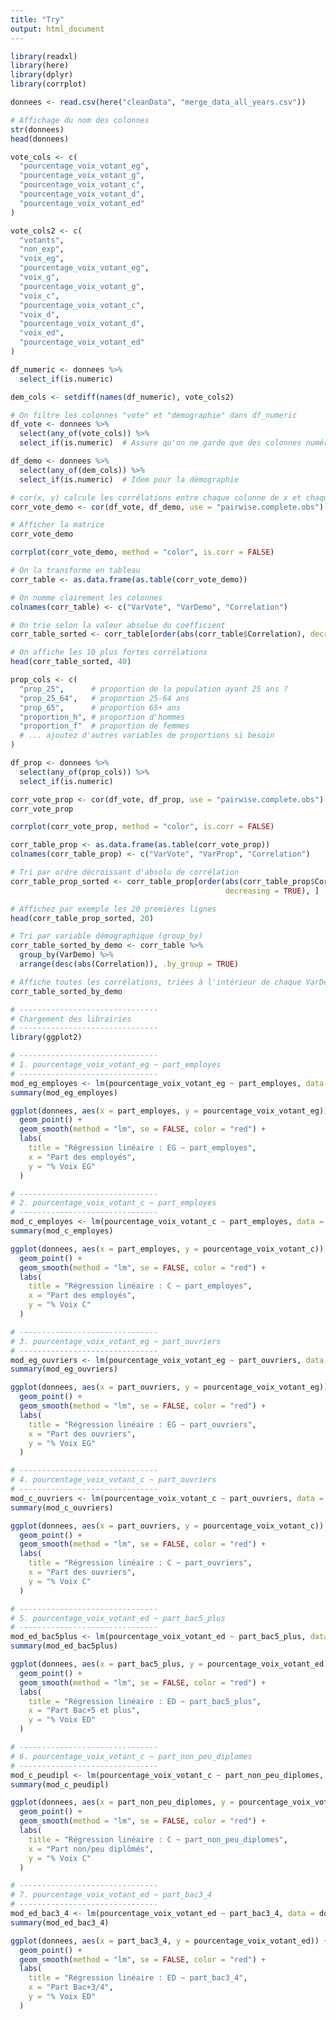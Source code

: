 ```yaml
---
title: "Try"
output: html_document
---
```


```r
library(readxl)
library(here)
library(dplyr)
library(corrplot)
```

```r
donnees <- read.csv(here("cleanData", "merge_data_all_years.csv"))

# Affichage du nom des colonnes
str(donnees)
head(donnees)
```

```r
vote_cols <- c(
  "pourcentage_voix_votant_eg",
  "pourcentage_voix_votant_g",
  "pourcentage_voix_votant_c",
  "pourcentage_voix_votant_d",
  "pourcentage_voix_votant_ed"
)

vote_cols2 <- c(
  "votants", 
  "non_exp", 
  "voix_eg", 
  "pourcentage_voix_votant_eg",
  "voix_g", 
  "pourcentage_voix_votant_g",
  "voix_c", 
  "pourcentage_voix_votant_c",
  "voix_d", 
  "pourcentage_voix_votant_d",
  "voix_ed",
  "pourcentage_voix_votant_ed"
)

df_numeric <- donnees %>%
  select_if(is.numeric)

dem_cols <- setdiff(names(df_numeric), vote_cols2)

# On filtre les colonnes "vote" et "demographie" dans df_numeric
df_vote <- donnees %>%
  select(any_of(vote_cols)) %>%
  select_if(is.numeric)  # Assure qu'on ne garde que des colonnes numériques

df_demo <- donnees %>%
  select(any_of(dem_cols)) %>%
  select_if(is.numeric)  # Idem pour la démographie

# cor(x, y) calcule les corrélations entre chaque colonne de x et chaque colonne de y
corr_vote_demo <- cor(df_vote, df_demo, use = "pairwise.complete.obs")

# Afficher la matrice
corr_vote_demo

corrplot(corr_vote_demo, method = "color", is.corr = FALSE)

# On la transforme en tableau
corr_table <- as.data.frame(as.table(corr_vote_demo))

# On nomme clairement les colonnes
colnames(corr_table) <- c("VarVote", "VarDemo", "Correlation")

# On trie selon la valeur absolue du coefficient
corr_table_sorted <- corr_table[order(abs(corr_table$Correlation), decreasing = TRUE), ]

# On affiche les 10 plus fortes corrélations
head(corr_table_sorted, 40)
```

```r
prop_cols <- c(
  "prop_25",      # proportion de la population ayant 25 ans ?
  "prop_25_64",   # proportion 25-64 ans
  "prop_65",      # proportion 65+ ans
  "proportion_h", # proportion d'hommes
  "proportion_f"  # proportion de femmes
  # ... ajoutez d'autres variables de proportions si besoin
)

df_prop <- donnees %>%
  select(any_of(prop_cols)) %>%
  select_if(is.numeric)

corr_vote_prop <- cor(df_vote, df_prop, use = "pairwise.complete.obs")
corr_vote_prop

corrplot(corr_vote_prop, method = "color", is.corr = FALSE)

corr_table_prop <- as.data.frame(as.table(corr_vote_prop))
colnames(corr_table_prop) <- c("VarVote", "VarProp", "Correlation")

# Tri par ordre décroissant d'absolu de corrélation
corr_table_prop_sorted <- corr_table_prop[order(abs(corr_table_prop$Correlation), 
                                                decreasing = TRUE), ]

# Affichez par exemple les 20 premières lignes 
head(corr_table_prop_sorted, 20)
```

```r
# Tri par variable démographique (group_by) 
corr_table_sorted_by_demo <- corr_table %>%
  group_by(VarDemo) %>%
  arrange(desc(abs(Correlation)), .by_group = TRUE)

# Affiche toutes les corrélations, triées à l'intérieur de chaque VarDemo
corr_table_sorted_by_demo
```

```r
# -------------------------------
# Chargement des librairies
# -------------------------------
library(ggplot2)

# -------------------------------
# 1. pourcentage_voix_votant_eg ~ part_employes
# -------------------------------
mod_eg_employes <- lm(pourcentage_voix_votant_eg ~ part_employes, data = donnees)
summary(mod_eg_employes)

ggplot(donnees, aes(x = part_employes, y = pourcentage_voix_votant_eg)) +
  geom_point() +
  geom_smooth(method = "lm", se = FALSE, color = "red") +
  labs(
    title = "Régression linéaire : EG ~ part_employes",
    x = "Part des employés",
    y = "% Voix EG"
  )

# -------------------------------
# 2. pourcentage_voix_votant_c ~ part_employes
# -------------------------------
mod_c_employes <- lm(pourcentage_voix_votant_c ~ part_employes, data = donnees)
summary(mod_c_employes)

ggplot(donnees, aes(x = part_employes, y = pourcentage_voix_votant_c)) +
  geom_point() +
  geom_smooth(method = "lm", se = FALSE, color = "red") +
  labs(
    title = "Régression linéaire : C ~ part_employes",
    x = "Part des employés",
    y = "% Voix C"
  )

# -------------------------------
# 3. pourcentage_voix_votant_eg ~ part_ouvriers
# -------------------------------
mod_eg_ouvriers <- lm(pourcentage_voix_votant_eg ~ part_ouvriers, data = donnees)
summary(mod_eg_ouvriers)

ggplot(donnees, aes(x = part_ouvriers, y = pourcentage_voix_votant_eg)) +
  geom_point() +
  geom_smooth(method = "lm", se = FALSE, color = "red") +
  labs(
    title = "Régression linéaire : EG ~ part_ouvriers",
    x = "Part des ouvriers",
    y = "% Voix EG"
  )

# -------------------------------
# 4. pourcentage_voix_votant_c ~ part_ouvriers
# -------------------------------
mod_c_ouvriers <- lm(pourcentage_voix_votant_c ~ part_ouvriers, data = donnees)
summary(mod_c_ouvriers)

ggplot(donnees, aes(x = part_ouvriers, y = pourcentage_voix_votant_c)) +
  geom_point() +
  geom_smooth(method = "lm", se = FALSE, color = "red") +
  labs(
    title = "Régression linéaire : C ~ part_ouvriers",
    x = "Part des ouvriers",
    y = "% Voix C"
  )

# -------------------------------
# 5. pourcentage_voix_votant_ed ~ part_bac5_plus
# -------------------------------
mod_ed_bac5plus <- lm(pourcentage_voix_votant_ed ~ part_bac5_plus, data = donnees)
summary(mod_ed_bac5plus)

ggplot(donnees, aes(x = part_bac5_plus, y = pourcentage_voix_votant_ed)) +
  geom_point() +
  geom_smooth(method = "lm", se = FALSE, color = "red") +
  labs(
    title = "Régression linéaire : ED ~ part_bac5_plus",
    x = "Part Bac+5 et plus",
    y = "% Voix ED"
  )

# -------------------------------
# 6. pourcentage_voix_votant_c ~ part_non_peu_diplomes
# -------------------------------
mod_c_peudipl <- lm(pourcentage_voix_votant_c ~ part_non_peu_diplomes, data = donnees)
summary(mod_c_peudipl)

ggplot(donnees, aes(x = part_non_peu_diplomes, y = pourcentage_voix_votant_c)) +
  geom_point() +
  geom_smooth(method = "lm", se = FALSE, color = "red") +
  labs(
    title = "Régression linéaire : C ~ part_non_peu_diplomes",
    x = "Part non/peu diplômés",
    y = "% Voix C"
  )

# -------------------------------
# 7. pourcentage_voix_votant_ed ~ part_bac3_4
# -------------------------------
mod_ed_bac3_4 <- lm(pourcentage_voix_votant_ed ~ part_bac3_4, data = donnees)
summary(mod_ed_bac3_4)

ggplot(donnees, aes(x = part_bac3_4, y = pourcentage_voix_votant_ed)) +
  geom_point() +
  geom_smooth(method = "lm", se = FALSE, color = "red") +
  labs(
    title = "Régression linéaire : ED ~ part_bac3_4",
    x = "Part Bac+3/4",
    y = "% Voix ED"
  )
```